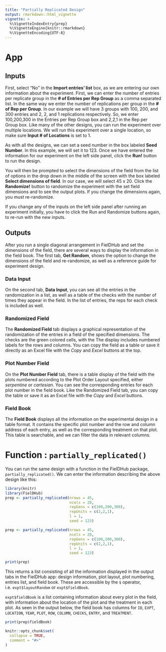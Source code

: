 ```yaml
---
title: "Partially Replicated Design"
output: rmarkdown::html_vignette
vignette: >
  %\VignetteIndexEntry{prep}
  %\VignetteEngine{knitr::rmarkdown}
  %\VignetteEncoding{UTF-8}
---
```


# App

## Inputs
First, select "No" in the **Import entries' list** box, as we are entering our own information about the experiment. First, we can enter the number of entries per replicate group in the **# of Entries per Rep Group** as a comma separated list. In the same way we enter the number of replications per group in the **# of Rep per Group**. In our example we will have 3 groups with 100, 200, and 300 entries and 2, 2, and 1 replications respectively. So, we enter 100,200,300 in the Entries per Rep Group box and 2,2,1 in the Rep per Group box. 
Like many of the other designs, you can run the experiment over multiple locations. We will run this experiment over a single location, so make sure **Input # of Locations** is set to 1.

As with all the designs, we can set a seed number in the box labeled **Seed Number**. In this example, we will set it to 123. 
Once we have entered the information for our experiment on the left side panel, click the **Run!** button to run the design. 

You will then be prompted to select the dimensions of the field from the list of options in the drop down in the middle of the screen with the box labeled **Select dimensions of field**. In our case, we will select 45 x 20. Click the **Randomize!** button to randomize the experiment with the set field dimensions and to see the output plots. If you change the dimensions again, you must re-randomize.

If you change any of the inputs on the left side panel after running an experiment initially, you have to click the Run and Randomize buttons again, to re-run with the new inputs.

## Outputs
After you run a single diagonal arrangement in FielDHub and set the dimensions of the field, there are several ways to display the information in the field book. The first tab, **Get Random**, shows the option to change the dimensions of the field and re-randomize, as well as a reference guide for experiment design. 

### Data Input
On the second tab, **Data Input**, you can see all the entries in the randomization in a list, as well as a table of the checks with the number of times they appear in the field. In the list of entries, the reps for each check is included as well.


### Randomized Field
The **Randomized Field** tab displays a graphical representation of the randomization of the entries in a field of the specified dimensions. The checks are the green colored cells, with the  The display includes numbered labels for the rows and columns. You can copy the field as a table or save it directly as an Excel file with the _Copy_ and _Excel_ buttons at the top. 

### Plot Number Field
On the **Plot Number Field** tab, there is a table display of the field with the plots numbered according to the Plot Order Layout specified, either _serpentine_ or _cartesian_. You can see the corresponding entries for each plot number in the field book. Like the Randomized Field tab, you can copy the table or save it as an Excel file with the _Copy_ and _Excel_ buttons. 

### Field Book
The **Field Book** displays all the information on the experimental design in a table format. It contains the specific plot number and the row and column address of each entry, as well as the corresponding treatment on that plot. This table is searchable, and we can filter the data in relevant columns. 

# Function : `partially_replicated()`

You can run the same design with a function in the FielDHub package, `partially_replicated()`. We can enter the information describing the above design like this:
```r
library(knitr)
library(FielDHub)
prep <- partially_replicated(nrows = 45,
                             ncols = 20,
                             repGens = c(100,200,300),
                             repUnits = c(2,2,1),
                             l = 1, 
                             seed = 123)

```
```r
prep <- partially_replicated(nrows = 45,
                             ncols = 20,
                             repGens = c(100,200,300),
                             repUnits = c(2,2,1),
                             l = 1, 
                             seed = 123)
```
```r
print(prep)
```
This returns a list consisting of all the information displayed in the output tabs in the FielDHub app: design information, plot layout, plot numbering, entries list, and field book. These are accessible by the `$` operator, i.e. `expt$layoutRandom` or `expt$fieldBook`. 

`expt$fieldBook` is a list containing information about every plot in the field, with information about the location of the plot and the treatment in each plot. As seen in the output below, the field book has columns for `ID`, `EXPT`, `LOCATION`, `YEAR`, `PLOT`, `ROW`, `COLUMN`, `CHECKS`, `ENTRY`, and `TREATMENT`.
```r
print(prep$fieldBook)
```

```r
knitr::opts_chunk$set(
  collapse = TRUE,
  comment = "#>"
)
```